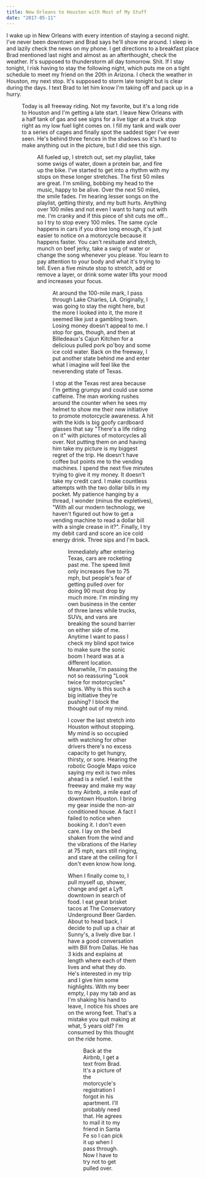 ```yaml
---
title: New Orleans to Houston with Most of My Stuff
date: "2017-05-11"
---
```


I wake up in New Orleans with every intention of staying a second night. I've never been downtown and Brad says he'll show me around. I sleep in and lazily check the news on my phone. I get directions to a breakfast place Brad mentioned last night and almost as an afterthought, check the weather. It's supposed to thunderstorm all day tomorrow. Shit. If I stay tonight, I risk having to stay the following night, which puts me on a tight schedule to meet my friend on the 20th in Arizona. I check the weather in Houston, my next stop. It's supposed to storm late tonight but is clear during the days. I text Brad to let him know I'm taking off and pack up in a hurry.

<Figure caption="New Orleans to Houston. 354 miles." id="day-5" />

Today is all freeway riding. Not my favorite, but it's a long ride to Houston and I'm getting a late start. I leave New Orleans with a half tank of gas and see signs for a live tiger at a truck stop right as my low fuel light comes on. I fill my tank and walk over to a series of cages and finally spot the saddest tiger I've ever seen. He's behind three fences in the shadows so it's hard to make anything out in the picture, but I did see this sign.

<Figure caption="A real sign that exists" id="animal-rights" />

All fueled up, I stretch out, set my playlist, take some swigs of water, down a protein bar, and fire up the bike. I've started to get into a rhythm with my stops on these longer stretches. The first 50 miles are great. I'm smiling, bobbing my head to the music, happy to be alive. Over the next 50 miles, the smile fades. I'm hearing lesser songs on the playlist, getting thirsty, and my butt hurts. Anything over 100 miles and not even I want to hang out with me. I'm cranky and if this piece of shit cuts me off…so I try to stop every 100 miles. The same cycle happens in cars if you drive long enough, it's just easier to notice on a motorcycle because it happens faster. You can't resituate and stretch, munch on beef jerky, take a swig of water or change the song whenever you please. You learn to pay attention to your body and what it's trying to tell. Even a five minute stop to stretch, add or remove a layer, or drink some water lifts your mood and increases your focus.

<Figure caption="Somewhere in Louisiana." id="trees" />

At around the 100-mile mark, I pass through Lake Charles, LA. Originally, I was going to stay the night here, but the more I looked into it, the more it seemed like just a gambling town. Losing money doesn't appeal to me. I stop for gas, though, and then at Billedeaux's Cajun Kitchen for a delicious pulled pork po'boy and some ice cold water. Back on the freeway, I put another state behind me and enter what I imagine will feel like the neverending state of Texas.

I stop at the Texas rest area because I'm getting grumpy and could use some caffeine. The man working rushes around the counter when he sees my helmet to show me their new initiative to promote motorcycle awareness. A hit with the kids is big goofy cardboard glasses that say "There's a life riding on it" with pictures of motorcycles all over. Not putting them on and having him take my picture is my biggest regret of the trip. He doesn't have coffee but points me to the vending machines. I spend the next five minutes trying to give it my money. It doesn't take my credit card. I make countless attempts with the two dollar bills in my pocket. My patience hanging by a thread, I wonder (minus the expletives), "With all our modern technology, we haven't figured out how to get a vending machine to read a dollar bill with a single crease in it?". Finally, I try my debit card and score an ice cold energy drink. Three sips and I'm back.

<Figure
  caption="I'll ride more miles in Texas than in the last four states combined."
  id="bring-it-on"
/>

Immediately after entering Texas, cars are rocketing past me. The speed limit only increases five to 75 mph, but people's fear of getting pulled over for doing 90 must drop by much more. I'm minding my own business in the center of three lanes while trucks, SUVs, and vans are breaking the sound barrier on either side of me. Anytime I want to pass I check my blind spot twice to make sure the sonic boom I heard was at a different location. Meanwhile, I'm passing the not so reassuring "Look twice for motorcycles" signs. Why is this such a big initiative they're pushing? I block the thought out of my mind.

I cover the last stretch into Houston without stopping. My mind is so occupied with watching for other drivers there's no excess capacity to get hungry, thirsty, or sore. Hearing the robotic Google Maps voice saying my exit is two miles ahead is a relief. I exit the freeway and make my way to my Airbnb, a mile east of downtown Houston. I bring my gear inside the non-air conditioned house. A fact I failed to notice when booking it. I don't even care. I lay on the bed shaken from the wind and the vibrations of the Harley at 75 mph, ears still ringing, and stare at the ceiling for I don't even know how long.

When I finally come to, I pull myself up, shower, change and get a Lyft downtown in search of food. I eat great brisket tacos at The Conservatory Underground Beer Garden. About to head back, I decide to pull up a chair at Sunny's, a lively dive bar. I have a good conversation with Bill from Dallas. He has 3 kids and explains at length where each of them lives and what they do. He's interested in my trip and I give him some highlights. With my beer empty, I pay my tab and as I'm shaking his hand to leave, I notice his shoes are on the wrong feet. That's a mistake you quit making at what, 5 years old? I'm consumed by this thought on the ride home.

<Figure caption="In case you forget where you are" id="htx" />

Back at the Airbnb, I get a text from Brad. It's a picture of the motorcycle's registration I forgot in his apartment. I'll probably need that. He agrees to mail it to my friend in Santa Fe so I can pick it up when I pass through. Now I have to try not to get pulled over.
